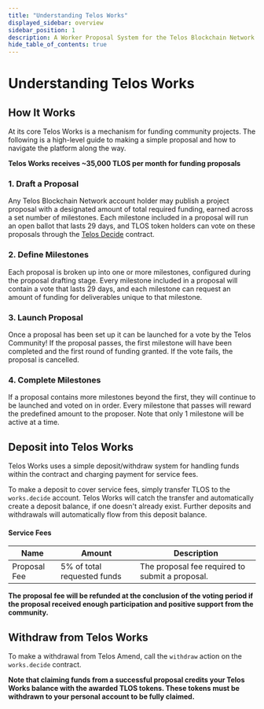 ```yaml
---
title: "Understanding Telos Works"
displayed_sidebar: overview
sidebar_position: 1
description: A Worker Proposal System for the Telos Blockchain Network
hide_table_of_contents: true
---
```


# Understanding Telos Works

## How It Works

At its core Telos Works is a mechanism for funding community projects. The following is a high-level guide to making a simple proposal and how to navigate the platform along the way.

__Telos Works receives ~35,000 TLOS per month for funding proposals&#x20;__

### 1. Draft a Proposal

Any Telos Blockchain Network account holder may publish a project proposal with a designated amount of total required funding, earned across a set number of milestones. Each milestone included in a proposal will run an open ballot that lasts 29 days, and TLOS token holders can vote on these proposals through the [Telos Decide](https://github.com/telosnetwork/telos-decide) contract.

### 2. Define Milestones

Each proposal is broken up into one or more milestones, configured during the proposal drafting stage. Every milestone included in a proposal will contain a vote that lasts 29 days, and each milestone can request an amount of funding for deliverables unique to that milestone.

### 3. Launch Proposal

Once a proposal has been set up it can be launched for a vote by the Telos Community! If the proposal passes, the first milestone will have been completed and the first round of funding granted. If the vote fails, the proposal is cancelled.

### 4. Complete Milestones

If a proposal contains more milestones beyond the first, they will continue to be launched and voted on in order. Every milestone that passes will reward the predefined amount to the proposer. Note that only 1 milestone will be active at a time.

## Deposit into Telos Works

Telos Works uses a simple deposit/withdraw system for handling funds within the contract and charging payment for service fees.

To make a deposit to cover service fees, simply transfer TLOS to the `works.decide` account. Telos Works will catch the transfer and automatically create a deposit balance, if one doesn't already exist. Further deposits and withdrawals will automatically flow from this deposit balance.

#### Service Fees

| Name         | Amount                      | Description                                     |
| ------------ | --------------------------- | ----------------------------------------------- |
| Proposal Fee | 5% of total requested funds | The proposal fee required to submit a proposal. |

__The proposal fee will be refunded at the conclusion of the voting period if the proposal received enough participation and positive support from the community.__

## Withdraw from Telos Works

To make a withdrawal from Telos Amend, call the `withdraw` action on the `works.decide` contract.

__Note that claiming funds from a successful proposal credits your Telos Works balance with the awarded TLOS tokens. These tokens must be withdrawn to your personal account to be fully claimed.__
